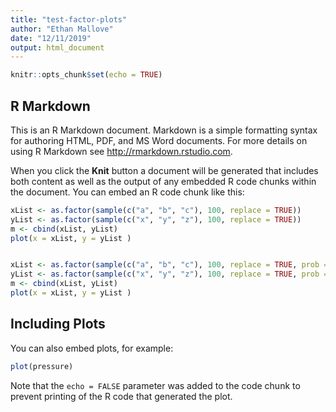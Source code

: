 ```yaml
---
title: "test-factor-plots"
author: "Ethan Mallove"
date: "12/11/2019"
output: html_document
---
```


```r
knitr::opts_chunk$set(echo = TRUE)
```

## R Markdown

This is an R Markdown document. Markdown is a simple formatting syntax for authoring HTML, PDF, and MS Word documents. For more details on using R Markdown see <http://rmarkdown.rstudio.com>.

When you click the **Knit** button a document will be generated that includes both content as well as the output of any embedded R code chunks within the document. You can embed an R code chunk like this:

```r

xList <- as.factor(sample(c("a", "b", "c"), 100, replace = TRUE))
yList <- as.factor(sample(c("x", "y", "z"), 100, replace = TRUE))
m <- cbind(xList, yList)
plot(x = xList, y = yList )


xList <- as.factor(sample(c("a", "b", "c"), 100, replace = TRUE, prob = c(0.90, 0.05, 0.05)))
yList <- as.factor(sample(c("x", "y", "z"), 100, replace = TRUE, prob = c(0.90, 0.05, 0.05)))
m <- cbind(xList, yList)
plot(x = xList, y = yList )

```

## Including Plots

You can also embed plots, for example:

```r
plot(pressure)
```

Note that the `echo = FALSE` parameter was added to the code chunk to prevent printing of the R code that generated the plot.
